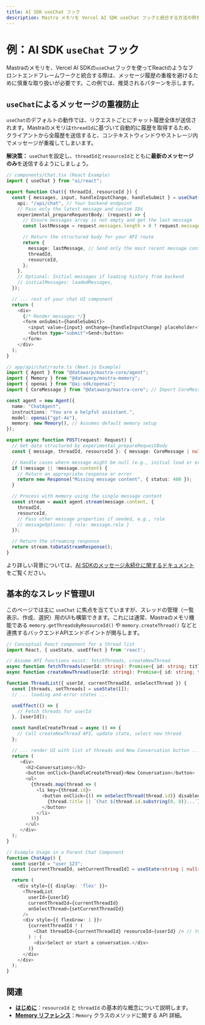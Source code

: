 ```yaml
---
title: AI SDK useChat フック
description: Mastra メモリを Vercel AI SDK useChat フックと統合する方法の例を示します。
---
```


# 例：AI SDK `useChat` フック

Mastraのメモリを、Vercel AI SDKの`useChat`フックを使ってReactのようなフロントエンドフレームワークと統合する際は、メッセージ履歴の重複を避けるために慎重な取り扱いが必要です。この例では、推奨されるパターンを示します。

## `useChat`によるメッセージの重複防止

`useChat`のデフォルトの動作では、リクエストごとにチャット履歴全体が送信されます。Mastraのメモリは`threadId`に基づいて自動的に履歴を取得するため、クライアントから全履歴を送信すると、コンテキストウィンドウやストレージ内でメッセージが重複してしまいます。

**解決策：** `useChat`を設定し、`threadId`と`resourceId`とともに**最新のメッセージのみ**を送信するようにしましょう。

```typescript
// components/Chat.tsx (React Example)
import { useChat } from "ai/react";

export function Chat({ threadId, resourceId }) {
  const { messages, input, handleInputChange, handleSubmit } = useChat({
    api: "/api/chat", // Your backend endpoint
    // Pass only the latest message and custom IDs
    experimental_prepareRequestBody: (request) => {
      // Ensure messages array is not empty and get the last message
      const lastMessage = request.messages.length > 0 ? request.messages[request.messages.length - 1] : null;

      // Return the structured body for your API route
      return {
        message: lastMessage, // Send only the most recent message content/role
        threadId,
        resourceId,
      };
    },
    // Optional: Initial messages if loading history from backend
    // initialMessages: loadedMessages,
  });

  // ... rest of your chat UI component
  return (
    <div>
      {/* Render messages */}
      <form onSubmit={handleSubmit}>
        <input value={input} onChange={handleInputChange} placeholder="Send a message..." />
        <button type="submit">Send</button>
      </form>
    </div>
  );
}

// app/api/chat/route.ts (Next.js Example)
import { Agent } from "@datawarp/mastra-core/agent";
import { Memory } from "@datawarp/mastra-memory";
import { openai } from "@ai-sdk/openai";
import { CoreMessage } from "@datawarp/mastra-core"; // Import CoreMessage

const agent = new Agent({
  name: "ChatAgent",
  instructions: "You are a helpful assistant.",
  model: openai("gpt-4o"),
  memory: new Memory(), // Assumes default memory setup
});

export async function POST(request: Request) {
  // Get data structured by experimental_prepareRequestBody
  const { message, threadId, resourceId }: { message: CoreMessage | null; threadId: string; resourceId: string } = await request.json();

  // Handle cases where message might be null (e.g., initial load or error)
  if (!message || !message.content) {
    // Return an appropriate response or error
    return new Response("Missing message content", { status: 400 });
  }

  // Process with memory using the single message content
  const stream = await agent.stream(message.content, {
    threadId,
    resourceId,
    // Pass other message properties if needed, e.g., role
    // messageOptions: { role: message.role }
  });

  // Return the streaming response
  return stream.toDataStreamResponse();
}
```

より詳しい背景については、[AI SDKのメッセージ永続化に関するドキュメント](https://sdk.vercel.ai/docs/ai-sdk-ui/chatbot-message-persistence)をご覧ください。

## 基本的なスレッド管理UI

このページでは主に `useChat` に焦点を当てていますが、スレッドの管理（一覧表示、作成、選択）用のUIも構築できます。これには通常、Mastraのメモリ機能である `memory.getThreadsByResourceId()` や `memory.createThread()` などと連携するバックエンドAPIエンドポイントが関与します。

```typescript
// Conceptual React component for a thread list
import React, { useState, useEffect } from 'react';

// Assume API functions exist: fetchThreads, createNewThread
async function fetchThreads(userId: string): Promise<{ id: string; title: string }[]> { /* ... */ }
async function createNewThread(userId: string): Promise<{ id: string; title: string }> { /* ... */ }

function ThreadList({ userId, currentThreadId, onSelectThread }) {
  const [threads, setThreads] = useState([]);
  // ... loading and error states ...

  useEffect(() => {
    // Fetch threads for userId
  }, [userId]);

  const handleCreateThread = async () => {
    // Call createNewThread API, update state, select new thread
  };

  // ... render UI with list of threads and New Conversation button ...
  return (
     <div>
       <h2>Conversations</h2>
       <button onClick={handleCreateThread}>New Conversation</button>
       <ul>
         {threads.map(thread => (
           <li key={thread.id}>
             <button onClick={() => onSelectThread(thread.id)} disabled={thread.id === currentThreadId}>
               {thread.title || `Chat ${thread.id.substring(0, 8)}...`}
             </button>
           </li>
         ))}
       </ul>
     </div>
  );
}

// Example Usage in a Parent Chat Component
function ChatApp() {
  const userId = "user_123";
  const [currentThreadId, setCurrentThreadId] = useState<string | null>(null);

  return (
    <div style={{ display: 'flex' }}>
      <ThreadList
        userId={userId}
        currentThreadId={currentThreadId}
        onSelectThread={setCurrentThreadId}
      />
      <div style={{ flexGrow: 1 }}>
        {currentThreadId ? (
          <Chat threadId={currentThreadId} resourceId={userId} /> // Your useChat component
        ) : (
          <div>Select or start a conversation.</div>
        )}
      </div>
    </div>
  );
}
```

## 関連

- **[はじめに](../../docs/memory/overview.mdx)**：`resourceId` と `threadId` の基本的な概念について説明します。
- **[Memory リファレンス](../../reference/memory/Memory.mdx)**：`Memory` クラスのメソッドに関する API 詳細。
